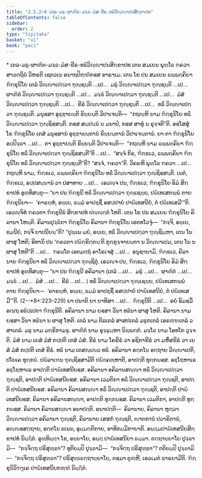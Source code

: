 ```yaml
---
title: "2.5.2–8 ເຕລ-ມຘຸ-ຜາຓິຕ-ມຈ຺ຉ-ມໍສ-ຂີຣ-ທຘິວິຎ຺ຎາປນສິກ຺ຂາປທ"
tableOfContents: false
sidebar:
  order: 2
type: "tipitaka"
basket: "vi"
book: "paci"
---
```



<DynamicBreadcrumb />

<Paragraph type="center" book="paci">
* ເຕລ-ມຘຸ-ຜາຓິຕ-ມຈ຺ຉ-ມໍສ-ຂີຣ-ທຘິວິຎ຺ຎາປນສິກ຺ຂາປທ
</Paragraph>

<Division number="1234" book="paci">

<Paragraph number="3544" book="paci">
ເຕນ ສມເຍນ ພຸທ຺ໂຘ ຠຄວາ ສາວຕ຺ຖິຍໍ ວິຫຣຕິ ເຊຕວເນ ອນາຖປິຓ຺ຑິກສ຺ສ ອາຣາເມ. ເຕນ ໂຂ ປນ ສມເຍນ ຉພ຺ພຄ຺ຄິຍາ ຠິກ຺ຂຸນິໂຍ ເຕລໍ ວິຎ຺ຎາເປຕ຺ວາ ຠຸຎ຺ຊນ຺ຕິ …ເປ…  ມຘຸໍ ວິຎ຺ຎາເປຕ຺ວາ ຠຸຎ຺ຊນ຺ຕິ …ເປ…  ຜາຓິຕໍ ວິຎ຺ຎາເປຕ຺ວາ ຠຸຎ຺ຊນ຺ຕິ …ເປ…  ມຈ຺ຉໍ ວິຎ຺ຎາເປຕ຺ວາ ຠຸຎ຺ຊນ຺ຕິ …ເປ…  ມໍສໍ ວິຎ຺ຎາເປຕ຺ວາ ຠຸຎ຺ຊນ຺ຕິ …ເປ…  ຂີຣໍ ວິຎ຺ຎາເປຕ຺ວາ ຠຸຎ຺ຊນ຺ຕິ …ເປ…  ທຘິໍ ວິຎ຺ຎາເປຕ຺ວາ ຠຸຎ຺ຊນ຺ຕິ. ມນຸສ຺ສາ ອຸຊ຺ຌາຍນ຺ຕິ ຂິຍ຺ຍນ຺ຕິ ວິປາເຈນ຺ຕິ—  “ກຖຎ຺ຫິ ນາມ ຠິກ຺ຂຸນິໂຍ ທຘິໍ ວິຎ຺ຎາເປຕ຺ວາ ຠຸຎ຺ຊິສ຺ສນ຺ຕິ. ກສ຺ສ ສມ຺ປນ຺ນໍ ນ ມນາປໍ, ກສ຺ສ ສາທຸໍ ນ ຣຸຈ຺ຈຕີ”ຕິ.
</Paragraph>

<Paragraph number="3545" book="paci">
ອສ຺ໂສສຸໍ ໂຂ ຠິກ຺ຂຸນິໂຍ ເຕສໍ ມນຸສ຺ສານໍ ອຸຊ຺ຌາຍນ຺ຕານໍ ຂິຍ຺ຍນ຺ຕານໍ ວິປາເຈນ຺ຕານໍ. ຍາ ຕາ ຠິກ຺ຂຸນິໂຍ ອປ຺ປິຈ຺ຉາ …ເປ…  ຕາ ອຸຊ຺ຌາຍນ຺ຕິ ຂິຍ຺ຍນ຺ຕິ ວິປາເຈນ຺ຕິ—  “ກຖຎ຺ຫິ ນາມ ຉພ຺ພຄ຺ຄິຍາ ຠິກ຺ຂຸນິໂຍ ທຘິໍ ວິຎ຺ຎາເປຕ຺ວາ ຠຸຎ຺ຊິສ຺ສນ຺ຕີ”ຕິ …ເປ…  “ສຈ຺ຈໍ ກິຣ, ຠິກ຺ຂເວ, ຉພ຺ພຄ຺ຄິຍາ ຠິກ຺ຂຸນິໂຍ ທຘິໍ ວິຎ຺ຎາເປຕ຺ວາ ຠຸຎ຺ຊນ຺ຕີ”ຕິ? “ສຈ຺ຈໍ, ຠຄວາ”ຕິ. ວິຄຣຫິ ພຸທ຺ໂຘ ຠຄວາ …ເປ…  ກຖຎ຺ຫິ ນາມ, ຠິກ຺ຂເວ, ຉພ຺ພຄ຺ຄິຍາ ຠິກ຺ຂຸນິໂຍ ທຘິໍ ວິຎ຺ຎາເປຕ຺ວາ ຠຸຎ຺ຊິສ຺ສນ຺ຕິ. ເນຕໍ, ຠິກ຺ຂເວ, ອປ຺ປສນ຺ນານໍ ວາ ປສາທາຍ …ເປ…  ເອວຎ຺ຈ ປນ, ຠິກ຺ຂເວ, ຠິກ຺ຂຸນິໂຍ ອິມໍ ສິກ຺ຂາປທໍ ອຸທ຺ທິສນ຺ຕຸ—
</Paragraph>

<Paragraph number="3546" book="paci">
<Emphasis>“ຍາ ປນ ຠິກ຺ຂຸນີ ທຘິໍ ວິຎ຺ຎາເປຕ຺ວາ ຠຸຎ຺ເຊຍ຺ຍ, ປຏິເທເສຕພ຺ພໍ ຕາຍ ຠິກ຺ຂຸນິຍາ—  ‘ຄາຣຍ຺ຫໍ, ອຍ຺ເຍ, ຘມ຺ມໍ ອາປຊ຺ຊິໍ ອສປ຺ປາຍໍ ປາຏິເທສນີຍໍ, ຕໍ ປຏິເທເສມີ’”</Emphasis>ຕິ.
</Paragraph>

<Paragraph number="3547" book="paci">
ເອວຎ຺ຈິທໍ ຠຄວຕາ ຠິກ຺ຂຸນີນໍ ສິກ຺ຂາປທໍ ປຎ຺ຎຕ຺ຕໍ ໂຫຕິ.
</Paragraph>

</Division>
<Division number="1235" book="paci">

<Paragraph number="3548" book="paci">
ເຕນ ໂຂ ປນ ສມເຍນ ຠິກ຺ຂຸນິໂຍ ຄິລານາ ໂຫນ຺ຕິ. ຄິລານປຸຈ຺ຉິກາ ຠິກ຺ຂຸນິໂຍ ຄິລານາ ຠິກ຺ຂຸນິໂຍ ເອຕທໂວຈຸໍ—  “ກຈ຺ຈິ, ອຍ຺ເຍ, ຂມນີຍໍ, ກຈ຺ຈິ ຍາປນີຍນ຺”ຕິ? “ປຸພ຺ເພ ມຍໍ, ອຍ຺ເຍ, ທຘິໍ ວິຎ຺ຎາເປຕ຺ວາ ຠຸຎ຺ຊິມ຺ຫາ, ເຕນ ໂນ ຜາສຸ ໂຫຕິ; ອິທານິ ປນ ‘ຠຄວຕາ ປຏິກ຺ຂິຕ຺ຕນ຺’ຕິ ກຸກ຺ກຸຈ຺ຈາຍນ຺ຕາ ນ ວິຎ຺ຎາເປມ, ເຕນ ໂນ ນ ຜາສຸ ໂຫຕີ”ຕິ …ເປ…  ຠຄວໂຕ ເອຕມຕ຺ຖໍ ອາໂຣເຈສຸໍ …ເປ…  ອນຸຊານາມິ, ຠິກ຺ຂເວ, ຄິລານາຍ ຠິກ຺ຂຸນິຍາ ທຘິໍ ວິຎ຺ຎາເປຕ຺ວາ ຠຸຎ຺ຊິຕຸໍ. ເອວຎ຺ຈ ປນ, ຠິກ຺ຂເວ, ຠິກ຺ຂຸນິໂຍ ອິມໍ ສິກ຺ຂາປທໍ ອຸທ຺ທິສນ຺ຕຸ—
</Paragraph>

</Division>
<Division number="1236" book="paci">

<Paragraph number="3549" book="paci">
<Emphasis>“ຍາ ປນ ຠິກ຺ຂຸນີ ອຄິລານາ (ເຕລໍ …ເປ…  ມຘຸໍ …ເປ…  ຜາຓິຕໍ …ເປ…  ມຈ຺ຉໍ …ເປ…  ມໍສໍ …ເປ…  ຂີຣໍ …ເປ… ) ທຘິໍ ວິຎ຺ຎາເປຕ຺ວາ ຠຸຎ຺ເຊຍ຺ຍ, ປຏິເທເສຕພ຺ພໍ ຕາຍ ຠິກ຺ຂຸນິຍາ—  ‘ຄາຣຍ຺ຫໍ, ອຍ຺ເຍ, ຘມ຺ມໍ ອາປຊ຺ຊິໍ ອສປ຺ປາຍໍ ປາຏິເທສນີຍໍ, ຕໍ ປຏິເທເສມີ’”</Emphasis>ຕິ. (2--*8*:<Emphasis>223–229</Emphasis>)
</Paragraph>

</Division>
<Division number="1237" book="paci">

<Paragraph number="3550" book="paci">
<Emphasis>ຍາ ປນາ</Emphasis>ຕິ ຍາ ຍາທິສາ …ເປ…  <Emphasis>ຠິກ຺ຂຸນີ</Emphasis>ຕິ …ເປ…  ອຍໍ ອິມສ຺ມິໍ ອຕ຺ເຖ ອຘິປ຺ເປຕາ ຠິກ຺ຂຸນີຕິ.
</Paragraph>

<Paragraph number="3551" book="paci">
<Emphasis>ອຄິລານາ</Emphasis> ນາມ ຍສ຺ສາ ວິນາ ທຘິນາ ຜາສຸ ໂຫຕິ.
</Paragraph>

<Paragraph number="3552" book="paci">
<Emphasis>ຄິລານາ</Emphasis> ນາມ ຍສ຺ສາ ວິນາ ທຘິນາ ນ ຜາສຸ ໂຫຕິ.
</Paragraph>

<Paragraph number="3553" book="paci">
<Emphasis>ເຕລໍ</Emphasis> ນາມ ຕິລເຕລໍ ສາສປເຕລໍ ມຘຸກເຕລໍ ເອຣຓ຺ຑເຕລໍ ວສາເຕລໍ.
</Paragraph>

<Paragraph number="3554" book="paci">
<Emphasis>ມຘຸ</Emphasis> ນາມ ມກ຺ຂິກາມຘຸ. <Emphasis>ຜາຓິຕໍ</Emphasis> ນາມ ອຸຈ຺ຉຸມ຺ຫາ ນິພ຺ພຕ຺ຕໍ. <Emphasis>ມຈ຺ໂຉ</Emphasis> ນາມ ໂອທໂກ ວຸຈ຺ຈຕິ. <Emphasis>ມໍສໍ</Emphasis> ນາມ ເຍສໍ ມໍສໍ ກປ຺ປຕິ ເຕສໍ ມໍສໍ. <Emphasis>ຂີຣໍ</Emphasis> ນາມ ໂຄຂີຣໍ ວາ ອຊິກາຂີຣໍ ວາ ມຫິໍສຂີຣໍ ວາ ເຍສໍ ມໍສໍ ກປ຺ປຕິ ເຕສໍ ຂີຣໍ. <Emphasis>ທຘິ</Emphasis> ນາມ ເຕສຎ຺ເຎວ ທຘິ.
</Paragraph>

<Paragraph number="3555" book="paci">
ອຄິລານາ ອຕ຺ຕໂນ ອຕ຺ຖາຍ ວິຎ຺ຎາເປຕິ, ປໂຍເຄ ທຸກ຺ກຏໍ. ປຏິລາເຠນ ຠຸຎ຺ຊິສ຺ສາມີຕິ ປຏິຄ຺ຄຓ຺ຫາຕິ, ອາປຕ຺ຕິ ທຸກ຺ກຏສ຺ສ. ອຊ຺ໂຌຫາເຣ ອຊ຺ໂຌຫາເຣ ອາປຕ຺ຕິ ປາຏິເທສນີຍສ຺ສ.
</Paragraph>

</Division>
<Division number="1238" book="paci">

<Paragraph number="3556" book="paci">
ອຄິລານາ ອຄິລານສຎ຺ຎາ ທຘິໍ ວິຎ຺ຎາເປຕ຺ວາ ຠຸຎ຺ຊຕິ, ອາປຕ຺ຕິ ປາຏິເທສນີຍສ຺ສ. ອຄິລານາ ເວມຕິກາ ທຘິໍ ວິຎ຺ຎາເປຕ຺ວາ ຠຸຎ຺ຊຕິ, ອາປຕ຺ຕິ ປາຏິເທສນີຍສ຺ສ. ອຄິລານາ ຄິລານສຎ຺ຎາ ທຘິໍ ວິຎ຺ຎາເປຕ຺ວາ ຠຸຎ຺ຊຕິ, ອາປຕ຺ຕິ ປາຏິເທສນີຍສ຺ສ.
</Paragraph>

<Paragraph number="3557" book="paci">
ຄິລານາ ອຄິລານສຎ຺ຎາ, ອາປຕ຺ຕິ ທຸກ຺ກຏສ຺ສ. ຄິລານາ ເວມຕິກາ, ອາປຕ຺ຕິ ທຸກ຺ກຏສ຺ສ. ຄິລານາ ຄິລານສຎ຺ຎາ ອນາປຕ຺ຕິ.
</Paragraph>

</Division>
<Division number="1239" book="paci">

<Paragraph number="3558" book="paci">
ອນາປຕ຺ຕິ—  ຄິລານາຍ, ຄິລານາ ຫຸຕ຺ວາ ວິຎ຺ຎາເປຕ຺ວາ ອຄິລານາ ຠຸຎ຺ຊຕິ, ຄິລານາຍ ເສສກໍ ຠຸຎ຺ຊຕິ, ຎາຕການໍ ປວາຣິຕານໍ, ອຎ຺ຎສ຺ສຕ຺ຖາຍ, ອຕ຺ຕໂນ ຘເນນ, ອຸມ຺ມຕ຺ຕິກາຍ, ອາທິກມ຺ມິກາຍາຕິ.

</Paragraph>
</Division>

<Paragraph number="3559" type="center" book="paci">
ອຏ຺ຐມປາຏິເທສນີຍສິກ຺ຂາປທໍ ນິຏ຺ຐິຕໍ.


</Paragraph>

<Paragraph number="3560" book="paci">
ອຸທ຺ທິຏ຺ຐາ ໂຂ, ອຍ຺ຍາໂຍ, ອຏ຺ຐ ປາຏິເທສນີຍາ ຘມ຺ມາ. ຕຕ຺ຖາຍ຺ຍາໂຍ ປຸຈ຺ຉາມິ—  “ກຈ຺ຈິຕ຺ຖ ປຣິສຸທ຺ຘາ”? ທຸຕິຍມ຺ປິ ປຸຈ຺ຉາມິ—  “ກຈ຺ຈິຕ຺ຖ ປຣິສຸທ຺ຘາ”? ຕຕິຍມ຺ປິ ປຸຈ຺ຉາມິ—  “ກຈ຺ຈິຕ຺ຖ ປຣິສຸທ຺ຘາ”? ປຣິສຸທ຺ເຘຕ຺ຖາຍ຺ຍາໂຍ, ຕສ຺ມາ ຕຸຓ຺ຫີ, ເອວເມຕໍ ຘາຣຍາມີຕິ.

</Paragraph>

<Paragraph number="3561" type="center" book="paci">
ຠິກ຺ຂຸນິວິຠງ຺ເຄ ປາຏິເທສນີຍກຓ຺ຑໍ ນິຏ຺ຐິຕໍ.
</Paragraph>